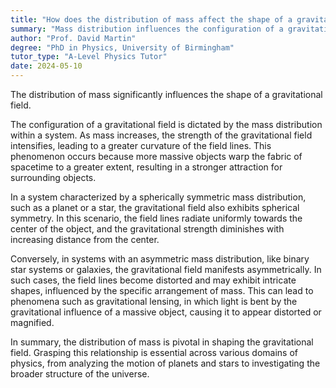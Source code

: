 ```yaml
---
title: "How does the distribution of mass affect the shape of a gravitational field?"
summary: "Mass distribution influences the configuration of a gravitational field, altering its shape and strength based on how mass is arranged in a given area."
author: "Prof. David Martin"
degree: "PhD in Physics, University of Birmingham"
tutor_type: "A-Level Physics Tutor"
date: 2024-05-10
---
```


The distribution of mass significantly influences the shape of a gravitational field.

The configuration of a gravitational field is dictated by the mass distribution within a system. As mass increases, the strength of the gravitational field intensifies, leading to a greater curvature of the field lines. This phenomenon occurs because more massive objects warp the fabric of spacetime to a greater extent, resulting in a stronger attraction for surrounding objects.

In a system characterized by a spherically symmetric mass distribution, such as a planet or a star, the gravitational field also exhibits spherical symmetry. In this scenario, the field lines radiate uniformly towards the center of the object, and the gravitational strength diminishes with increasing distance from the center.

Conversely, in systems with an asymmetric mass distribution, like binary star systems or galaxies, the gravitational field manifests asymmetrically. In such cases, the field lines become distorted and may exhibit intricate shapes, influenced by the specific arrangement of mass. This can lead to phenomena such as gravitational lensing, in which light is bent by the gravitational influence of a massive object, causing it to appear distorted or magnified.

In summary, the distribution of mass is pivotal in shaping the gravitational field. Grasping this relationship is essential across various domains of physics, from analyzing the motion of planets and stars to investigating the broader structure of the universe.
    